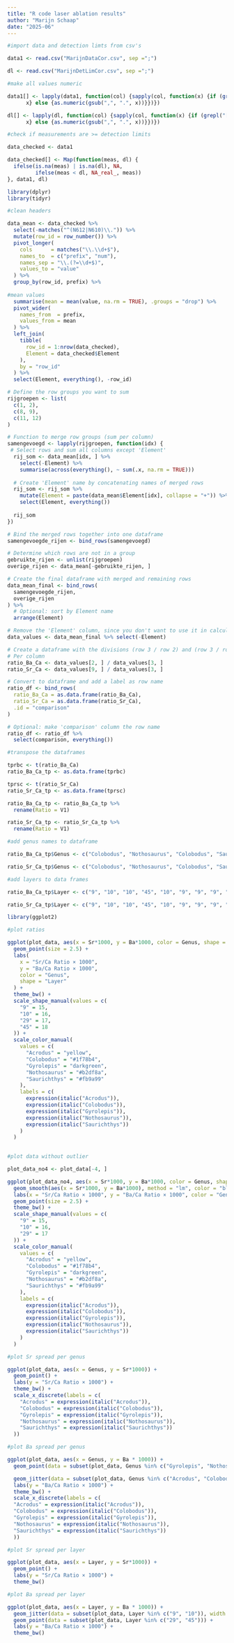 ---
title: "R code laser ablation results"
author: "Marijn Schaap"
date: "2025-06"
---

```{r}
#import data and detection limts from csv's

data1 <- read.csv("MarijnDataCor.csv", sep =";")

dl <- read.csv("MarijnDetLimCor.csv", sep =";")

```

```{r}
#make all values numeric

data1[] <- lapply(data1, function(col) {sapply(col, function(x) {if (grepl("[a-zA-Z]", x)) {
      x} else {as.numeric(gsub(",", ".", x))}})})

dl[] <- lapply(dl, function(col) {sapply(col, function(x) {if (grepl("[a-zA-Z]", x)) {
      x} else {as.numeric(gsub(",", ".", x))}})})

```

```{r}
#check if measurements are >= detection limits

data_checked <- data1

data_checked[] <- Map(function(meas, dl) {
  ifelse(is.na(meas) | is.na(dl), NA,           
         ifelse(meas < dl, NA_real_, meas))   
}, data1, dl)

```


```{r}
library(dplyr)
library(tidyr)

#clean headers

data_mean <- data_checked %>%
  select(-matches("^(N612|N610)\\.")) %>%
  mutate(row_id = row_number()) %>%
  pivot_longer(
    cols      = matches("\\.\\d+$"),
    names_to  = c("prefix", "num"),
    names_sep = "\\.(?=\\d+$)",
    values_to = "value"
  ) %>%
  group_by(row_id, prefix) %>%
  
#mean values
  summarise(mean = mean(value, na.rm = TRUE), .groups = "drop") %>%
  pivot_wider(
    names_from  = prefix,
    values_from = mean
  ) %>%
  left_join(
    tibble(
      row_id = 1:nrow(data_checked),
      Element = data_checked$Element
    ),
    by = "row_id"
  ) %>%
  select(Element, everything(), -row_id)
```

```{r}
# Define the row groups you want to sum
rijgroepen <- list(
  c(1, 2),
  c(8, 9),
  c(11, 12)
)

# Function to merge row groups (sum per column)
samengevoegd <- lapply(rijgroepen, function(idx) {
 # Select rows and sum all columns except 'Element'
  rij_som <- data_mean[idx, ] %>%
    select(-Element) %>%
    summarise(across(everything(), ~ sum(.x, na.rm = TRUE)))
  
  # Create 'Element' name by concatenating names of merged rows
  rij_som <- rij_som %>%
    mutate(Element = paste(data_mean$Element[idx], collapse = "+")) %>%
    select(Element, everything())
  
  rij_som
})

# Bind the merged rows together into one dataframe
samengevoegde_rijen <- bind_rows(samengevoegd)

# Determine which rows are not in a group
gebruikte_rijen <- unlist(rijgroepen)
overige_rijen <- data_mean[-gebruikte_rijen, ]

# Create the final dataframe with merged and remaining rows
data_mean_final <- bind_rows(
  samengevoegde_rijen,
  overige_rijen
) %>%
  # Optional: sort by Element name
  arrange(Element)
```
```{r}
# Remove the 'Element' column, since you don't want to use it in calculations
data_values <- data_mean_final %>% select(-Element)

# Create a dataframe with the divisions (row 3 / row 2) and (row 3 / row 9)
# Per column
ratio_Ba_Ca <- data_values[2, ] / data_values[3, ]
ratio_Sr_Ca <- data_values[9, ] / data_values[3, ]

# Convert to dataframe and add a label as row name
ratio_df <- bind_rows(
  ratio_Ba_Ca = as.data.frame(ratio_Ba_Ca),
  ratio_Sr_Ca = as.data.frame(ratio_Sr_Ca),
  .id = "comparison"
)

# Optional: make 'comparison' column the row name
ratio_df <- ratio_df %>%
  select(comparison, everything())

```

```{r}
#transpose the dataframes

tprbc <- t(ratio_Ba_Ca)
ratio_Ba_Ca_tp <- as.data.frame(tprbc)

tprsc <- t(ratio_Sr_Ca)
ratio_Sr_Ca_tp <- as.data.frame(tprsc)

ratio_Ba_Ca_tp <- ratio_Ba_Ca_tp %>%
  rename(Ratio = V1)

ratio_Sr_Ca_tp <- ratio_Sr_Ca_tp %>%
  rename(Ratio = V1)
```

```{r}
#add genus names to dataframe

ratio_Ba_Ca_tp$Genus <- c("Colobodus", "Nothosaurus", "Colobodus", "Saurichthys", "Nothosaurus", "Colobodus", "Acrodus", "Acrodus", "Gyrolepis", "Acrodus", "Saurichthys")

ratio_Sr_Ca_tp$Genus <- c("Colobodus", "Nothosaurus", "Colobodus", "Saurichthys", "Nothosaurus", "Colobodus", "Acrodus", "Acrodus", "Gyrolepis", "Acrodus", "Saurichthys")
```

```{r}
#add layers to data frames

ratio_Ba_Ca_tp$Layer <- c("9", "10", "10", "45", "10", "9", "9", "9", "29", "29", "29")

ratio_Sr_Ca_tp$Layer <- c("9", "10", "10", "45", "10", "9", "9", "9", "29", "29", "29")
```

```{r}
library(ggplot2)

#plot ratios

ggplot(plot_data, aes(x = Sr*1000, y = Ba*1000, color = Genus, shape = Layer)) +
  geom_point(size = 2.5) +
  labs(
    x = "Sr/Ca Ratio × 1000",
    y = "Ba/Ca Ratio × 1000",
    color = "Genus",
    shape = "Layer"
  ) +
  theme_bw() +
  scale_shape_manual(values = c(
    "9" = 15,
    "10" = 16,
    "29" = 17,
    "45" = 18
  )) +
  scale_color_manual(
    values = c(
      "Acrodus" = "yellow",
      "Colobodus" = "#1f78b4",
      "Gyrolepis" = "darkgreen",
      "Nothosaurus" = "#b2df8a",
      "Saurichthys" = "#fb9a99"
    ),
    labels = c(
      expression(italic("Acrodus")),
      expression(italic("Colobodus")),
      expression(italic("Gyrolepis")),
      expression(italic("Nothosaurus")),
      expression(italic("Saurichthys"))
    )
  )
  
```

```{r}
#plot data without outlier

plot_data_no4 <- plot_data[-4, ]

ggplot(plot_data_no4, aes(x = Sr*1000, y = Ba*1000, color = Genus, shape = Layer)) +
  geom_smooth(aes(x = Sr*1000, y = Ba*1000), method = "lm", color = "black", inherit.aes = FALSE, size = 0.5, fill = "#eeeeee") +
  labs(x = "Sr/Ca Ratio × 1000", y = "Ba/Ca Ratio × 1000", color = "Genus", shape = "Layer") +
  geom_point(size = 2.5) +
  theme_bw() +
  scale_shape_manual(values = c(
    "9" = 15,
    "10" = 16,
    "29" = 17
  )) +
  scale_color_manual(
    values = c(
      "Acrodus" = "yellow",
      "Colobodus" = "#1f78b4",
      "Gyrolepis" = "darkgreen",
      "Nothosaurus" = "#b2df8a",
      "Saurichthys" = "#fb9a99"
    ),
    labels = c(
      expression(italic("Acrodus")),
      expression(italic("Colobodus")),
      expression(italic("Gyrolepis")),
      expression(italic("Nothosaurus")),
      expression(italic("Saurichthys"))
    )
  )
```

```{r}
#plot Sr spread per genus

ggplot(plot_data, aes(x = Genus, y = Sr*1000)) +
  geom_point() +
  labs(y = "Sr/Ca Ratio × 1000") +
  theme_bw() +
  scale_x_discrete(labels = c(
    "Acrodus" = expression(italic("Acrodus")),
    "Colobodus" = expression(italic("Colobodus")),
    "Gyrolepis" = expression(italic("Gyrolepis")),
    "Nothosaurus" = expression(italic("Nothosaurus")),
    "Saurichthys" = expression(italic("Saurichthys"))
  ))
```

```{r}
#plot Ba spread per genus

ggplot(plot_data, aes(x = Genus, y = Ba * 1000)) +
  geom_point(data = subset(plot_data, Genus %in% c("Gyrolepis", "Nothosaurus", "Saurichthys"))) +

  geom_jitter(data = subset(plot_data, Genus %in% c("Acrodus", "Colobodus")), width = 0.05) +
  labs(y = "Ba/Ca Ratio × 1000") +
  theme_bw() +
  scale_x_discrete(labels = c(
  "Acrodus" = expression(italic("Acrodus")),
  "Colobodus" = expression(italic("Colobodus")),
  "Gyrolepis" = expression(italic("Gyrolepis")),
  "Nothosaurus" = expression(italic("Nothosaurus")),
  "Saurichthys" = expression(italic("Saurichthys"))
  ))
```

```{r}
#plot Sr spread per layer

ggplot(plot_data, aes(x = Layer, y = Sr*1000)) +
  geom_point() +
  labs(y = "Sr/Ca Ratio × 1000") +
  theme_bw()
```

```{r}
#plot Ba spread per layer

ggplot(plot_data, aes(x = Layer, y = Ba * 1000)) +
  geom_jitter(data = subset(plot_data, Layer %in% c("9", "10")), width = 0.1) +
  geom_point(data = subset(plot_data, Layer %in% c("29", "45"))) +
  labs(y = "Ba/Ca Ratio × 1000") +
  theme_bw()
```